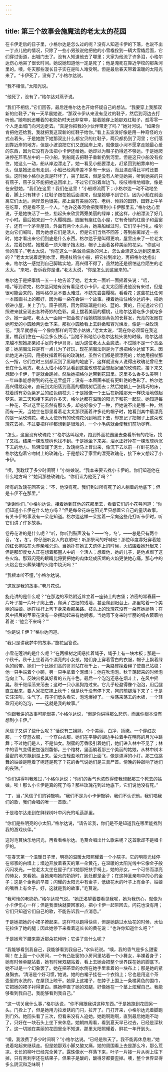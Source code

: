 ```yaml
---
---
---
```

title: 第三个故事会施魔法的老太太的花园
---



在卡伊走后的日子里，小格尔达是怎么过的呢？没有人知道卡伊的下落，也说不出一丁点儿他的情况，只除了一些小男孩说他把他的小雪橇拴到一辆大雪橇后面，它们穿过街道，出城门去了。没有人知道他去了哪里；大家为他流了许多泪，小格尔达伤心地哭了很长时间。她说她知道他一定是死了；他是淹死在靠近学校的那条河里的。噢，冬天那些漫长日子实在是叫人难受啊。但是最后春天带着温暖的太阳光来了。“卡伊死了，没有了，”小格尔达说。

“我不相信，”太阳光说。

“他死了，没有了，”格尔达对燕子说。

“我们不相信，”它们回答。最后连格尔达也开始怀疑自己的想法。“我要穿上我那双新的红鞋子，”有一天早晨她说，“那双卡伊从来没有见过的鞋子，然后到河边去打听他。”她吻别还睡着的老奶奶时天还非常早，接着她穿上她那双红鞋子，孤零零一个人走出城门向河边走去。“真是你把我的小伙伴带走了吗？”她对河说。“如果你肯把他还给我，我就把我这双新的红鞋子给你。”看上去波浪好像是用一种奇怪的方式点着头。于是她脱下她那双比什么都宝贝的红鞋子，两只都扔到了河里；它们落到靠近岸的地方，但是小波浪把它们又送回岸上来，就像是小河不愿拿走她最心爱的东西，因为它没有办法把小卡伊还给她。她却以为鞋子扔得还不够远。于是她爬进停在芦苇丛中的一只小船，到船尾去把鞋子重新扔到河里。但是这只小船没有拴住，她这么一动，船从岸边漂走了。她一看见小船要漂走，赶紧回到船靠岸的一头，但是她还没有走到，小船已经离岸差不多有一米远，而且漂走得比平时还要快。这时候小格尔达真是吓坏了，哭了起来，但是没有人听见她哭，听到她哭的只有燕子，燕子又不能把她送回岸上。不过它们沿着岸边飞，吱吱喳喳地唱歌，像是在安慰她。“我们在这里！我们在这里！”小船顺流而下；小格尔达一动不动地坐着，脚上只有袜子；红鞋子跟在她后面漂来，但是她够不到它们，因为小船在前面离它们太远。两岸景色很美。那上面有美丽的花、老树、倾斜的田野，田野上牛羊在吃草，但是看不见一个人。“也许这条河会把我带到小卡伊那里去，”格尔达心里说，于是她快活了一些，抬起头来欣赏两旁美丽的绿岸；就这样，小船漂流了好几个小时。最后她来到一个大樱桃园，园里有座红色小屋，它有奇怪的红窗子和蓝窗子，还有一个茅草屋顶，外面有两个木头兵，她乘船经过时，它们举手行礼。格尔达向它们喊叫，因为她想它们是活人，但是它们当然不回答；等到船离岸近一些时，她才看出来它们到底是什么东西。格尔达于是叫得更响，屋里出来了一位老太太，拄着拐杖。她戴着一顶大帽子挡太阳，帽子上画着各种美丽的花朵。“你这可怜的孩子，”老太太说，“你在这么一条汹涌湍急的河上，怎么会漂这么远到这里来的？”老太太说着走到水里，用拐杖钩住小船，把它拉到岸边，再把格尔达抱出来。格尔达一感觉到自己脚踏实地，高兴得不得了，虽然她还是很怕这位陌生的老太太。“来吧，告诉我你是谁，”老太太说，“你是怎么到这里来的。”

格尔达于是把事情一五一十地告诉了她，老太太一面听一面摇着头说：“唔，唔。”等到讲完，格尔达问她有没有看见过小卡伊，老太太回答说他没有来过，但是很可能会来的。她叫格尔达不要太难过，不妨先尝尝樱桃，看看花；这些花比任何一本图画书上的都好，因为每一朵花会讲一个故事。接着她拉住格尔达的手，把她领进小屋，关上了门。窗子很高，因为窗玻璃是红的、蓝的、黄的，日光透过它们照进来就呈现出各种奇妙的色彩。桌上摆着美丽的樱桃，让格尔达爱吃多少就吃多少。她一面吃，老太太一面用一把金梳子给她梳她淡黄色的长鬈发，光亮的发圈在她可爱的小圆脸两边垂下来，那张小圆脸看上去鲜嫩和容光焕发，像是一朵玫瑰花。“我早就想有一个像你那样的可爱小姑娘，”老太太说，“现在你必须留在我这里，瞧我们住在一起会多么快活。”当她不断地给小格尔达梳头发的时候，格尔达越来越不想她那亲如手足的卡伊哥哥，因为这位老太太会魔法，不过她不是一个恶巫婆；她施魔法只是有一点儿为了好玩，现在施魔法则是为了想把格尔达留下来。因此她走进花园，用拐杖指着所有的玫瑰树，虽然它们都是很漂亮的；给她用拐杖那么一指，它们立时三刻都沉到了黑暗的地底下，这样就没有人说得出玫瑰花曾经生长在什么地方。老太太怕小格尔达看到这些玫瑰花会想起家里的玫瑰花，接下来又想起小卡伊，于是就会跑掉。然后她把格尔达带到花园里。这里多么香多么美啊！一年四季能想得到的花在这里盛开；没有一本图画书能有更鲜艳的色彩了。格尔达高兴得跳起来，直玩到太阳落到高高的樱桃树后面去；然后她躺上一张精巧的床，枕着绣有彩色紫罗兰的红色绸枕头；于是她像一个王后在新婚那天一样快活地做起梦来。第二天和接下来的许多天，格尔达都在温暖的阳光下和花一起玩。她知道每一种花，不过这里花虽然有那么多，却总好像少了一种，但她说不出是哪一种。然而有一天，当她坐在那里看着老太太那顶画着许多花的帽子时，她看到其中最漂亮的是一朵玫瑰花。老太太使所有的玫瑰花沉到地底下去，却忘记了把帽子上这朵玫瑰花去掉。不过要把样样都想到是很难的，一个小毛病就会使我们前功尽弃。

“怎么，这里没有玫瑰花？”格尔达叫起来，跑到外面花园里去查看所有的花坛，找了又找。结果一棵玫瑰树也找不到。于是她坐下来哭，泪水正好掉在一棵玫瑰树沉下去的地方。热泪湿润了泥土，玫瑰树马上冒出来，像沉下去以前一样鲜花怒放；格尔达抱着它吻树上的玫瑰花，于是想起了家里的漂亮玫瑰花，接下来又想起了小卡伊。

“噢，我耽误了多少时间啊！”小姑娘说。“我本来要去找小卡伊的。你们知道他在什么地方吗？”她问那些玫瑰花。“你们认为他死了吗？”

所有的玫瑰花回答说：“不，他没有死。我们到过所有死了的人躺着的地底下；但是卡伊不在那里。”

“谢谢你们，”小格尔达说，接着她到其他的花那里去，看着它们的小花萼问道：“你们知道小卡伊在什么地方吗？”但是每朵花站在阳光里只想着它自己的童话故事。有关卡伊的事没有一朵花知道。格尔达这样一朵接着一朵向这些花打听卡伊时，听它们讲了许多故事。

卷丹花讲的是什么呢？“听，你听到鼓声没有？——‘冬，冬’，——总是只有两个音，‘冬，冬’。你仔细听女人的哀歌吧！听那祭司的呼喊吧！那位印度寡妇穿着她的红长袍站在火葬柴堆旁边。当她扑在她丈夫遗体上的时候，火焰围着她升起来；但是那印度女人正在想着那圈人中的一个活人；想着他，她的儿子，是他点燃了这些火焰。那双闪亮的眼睛比将要把她的肉体烧成灰烬的火焰更使她心痛。那心中的火焰会在火葬柴堆的火焰中烧灭吗？”

“我根本听不懂，”小格尔达说。

“这就是我的故事，”卷丹花说。

旋花讲的是什么呢？“在那边的窄路附近耸立着一座骑士的古堡；浓密的常春藤一片叶子接一片叶子爬上去，爬满了古旧的残墙，甚至爬到阳台上，那里站着一个美丽的姑娘。她在栏杆上弯下身来看那条路。枝头上的玫瑰花没有一朵有她娇艳；在风中招展的苹果花没有一朵摆动起来有她婀娜。当她弯下身来时华丽的绸衣簌簌响着说：‘他会不来吗？’”

“你是说卡伊？”格尔达问道。

“我只是讲我梦中的故事，”旋花回答说。

小雪花莲讲的是什么呢？“在两棵树之间悬挂着绳子，绳子上有一块木板；那是一个秋千。秋千上坐着两个漂亮的小女孩，她们身上穿着雪白的衣服，帽子上飘着绿色的缎带。她们一个比她们高的哥哥站在秋千上，一条胳臂挽着绳子使自己站稳；他一只手端着个小碗，另一只手拿着个泥烟斗；他在吹泡泡。秋千荡起来的时候泡泡向上飞，反映出极其好看的五光十色。最后一个泡泡还悬在烟斗上，在风中摇晃。秋千继续荡来荡去；这时一只小黑狗跑过来。它几乎轻盈得像个泡泡，用后腿直立起来，要人家把它抱上秋千；但是秋千没有停下来，狗的前腿落下来了；于是它汪汪叫，生气了。孩子们低头看它，泡泡爆掉了。一块荡来荡去的木板，一个轻盈闪光的泡泡，——这就是我的故事。”

“你跟我讲的故事可能很美，”小格尔达说，“但是你讲得那么悲伤，而且你根本没有想到小卡伊。”

风信子又讲了些什么呢？“话说有三姐妹，个个美丽、白净、娇嫩。一个穿红衣服，一个穿蓝衣服，一个穿白衣服。她们在平静的湖边手拉着手在明亮的月光中跳舞；不过她们是人，不是仙女。甜蜜的芳香吸引着她们，她们进入林中不见了；林中的香气变得更加强烈馥郁。三个棺材，里面躺着那三个美丽的姑娘，从林中树木最密的地方飘到湖上来。萤火虫轻盈地在她们上面飞，像是漂浮的小灯。那三位跳舞的姑娘是睡着了呢还是死了？花的香气说她们是三具尸首。傍晚的钟敲响了她们的丧钟。”

“你们讲得叫我难过，”小格尔达说；“你们的香气也浓烈得使我想起那三个死去的姑娘。唉！那么小卡伊是真的死了吗？那些玫瑰花到过地底下，它们说他没有死。”

“丁，当，”风信子们的钟敲响。“我们不是为小卡伊敲钟，我们不认识他。我们唱我们的歌，我们会唱的唯一一首歌。”

于是格尔达走到在鲜绿树叶中闪光的毛茛那里。

“你们是些明亮的小太阳，”格尔达说，“请告诉我，你们是不是知道我在哪里能找到我的游戏伙伴。”

这时毛茛快乐地闪光，再看看格尔达。毛茛会唱出什么歌来呢？这首歌却不是唱卡伊的。

“在春天第一个温暖日子里，明亮的温暖太阳照耀着一个小院子。它的明亮光线停在邻家的白墙上；墙边开放着春天的第一朵黄花，在温暖的太阳光线中它像金子般闪闪发光。一位老太太坐在屋子门口她那把扶手椅上，她的孙女，一个可怜而漂亮的侍女，来看她。当她亲吻她的奶奶时，到处都是金子；在这神圣亲吻中的心的金子；这是个金色的早晨；闪耀的太阳光中有金子，低级花木的叶子上有金子，姑娘的嘴唇上有金子。好，这就是我的故事，”毛茛说。

“我可怜的老奶奶，”格尔达叹气说。“她正渴望着要看见我呢，她为我伤心，就像为小卡伊伤心一样；但是我很快就要回家的，把小卡伊一起带回去。问花也没有用；它们只知道它们自己的歌，不能告诉我一点消息。”

于是她把她的小裙子撩起来，这样可以跑得快些，但是她跳过水仙花的时候，水仙花拉住了她的腿；因此她停下来看着这长长的黄花说：“也许你知道什么吧？”

于是她弯下腰来靠近那朵花倾听；它讲了些什么呢？

“我能够看到我自己，我能够看到我自己，”水仙花说。“噢，我的香气是多么甜蜜啊！在上面一个小房间，一个有凸肚窗的小房间里站着一个小舞女，半裸着身子；她有时候单腿站着，她有时候双腿站着，看上去她会把整个世界踩在她的脚底下。她不过是一个幻象罢了。她在把茶壶的水倒在她手里拿着的一块布上；那是她的紧身胸衣。‘清洁是个好习惯，’她说。她的白裙子挂在一个衣钩上；它也是用这个茶壶里的水洗的，在屋顶上晾干。她穿上这裙子，在脖子上围上一条橘黄色的围巾，它把她的裙子衬得更白。瞧她伸直了她的双腿，好像她在一个茎上炫耀自己。我能够看到我自己，我能够看到我自己。”

“这一切关我什么事，”格尔达说，“你不用跟我讲这种东西。”于是她跑到花园另一头。门拴上了，但是她用力拉发锈的门闩，拉开了。门打开来，小格尔达光着脚跑到门外。她回头看了三次，但看来没有人追她。她跑啊跑啊，直到最后她跑不动了，只好在一块石头上坐下来休息。她朝四周看，看到夏天早已过去，已经是深秋了。这一切她在美丽的花园里全不知道，那里太阳照耀着，鲜花一年开到头。

“噢，我浪费了多少时间啊？”小格尔达说。“已经是秋天了。我不能再休息啦，”她说着站起来继续走。但是她那双小脚又酸又痛，她的周围看上去是那么冷，那么荒凉。长长的柳叶已经完全黄了。露珠像水一样落下来，叶子一片接一片从树上往下掉，只有黑刺李还在结果子，但果子是酸的，酸得牙都要歪掉。噢，整个世界显得多么阴沉和乏味啊！